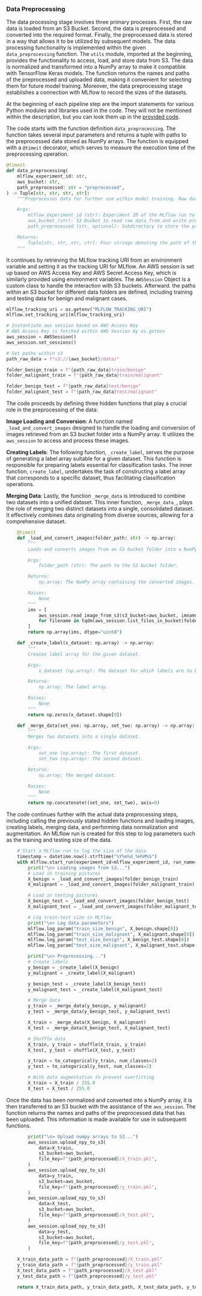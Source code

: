 ### Data Preprocessing

The data processing stage involves three primary processes. First, the raw data is loaded from an S3 Bucket. Second, the data is preprocessed and converted into the required format. Finally, the preprocessed data is stored in a way that allows it to be utilized by subsequent models. The data processing functionality is implemented within the given `data_preprocessing` function. The `utils` module, imported at the beginning, provides the functionality to access, load, and store data from S3. The data is normalized and transformed into a NumPy array to make it compatible with TensorFlow Keras models. The function returns the names and paths of the preprocessed and uploaded data, making it convenient for selecting them for future model training. Moreover, the data preprocessing stage establishes a connection with MLflow to record the sizes of the datasets.

At the beginning of each pipeline step are the import statements for various Python modules and libraries used in the code. They will not be mentioned within the description, but you can look them up in the [provided code](https://github.com/seblum/mlops-airflow-DAGs/blob/main/cnn_skin_cancer/src/preprocessing.py).

The code starts with the function definition `data_preprocessing`. The function takes several input parameters and returns a tuple with paths to the preprocessed data stored as NumPy arrays. The function is equipped with a `@timeit` decorator, which serves to measure the execution time of the preprocessing operation.

\footnotesize
```python
@timeit
def data_preprocessing(
    mlflow_experiment_id: str,
    aws_bucket: str,
    path_preprocessed: str = "preprocessed",
) -> Tuple[str, str, str, str]:
    """Preprocesses data for further use within model training. Raw data is read from given S3 Bucket, normalized, and stored ad a NumPy Array within S3 again. Output directory is on "/preprocessed". The shape of the data set is logged to MLflow.

    Args:
        mlflow_experiment_id (str): Experiment ID of the MLflow run to log data
        aws_bucket (str): S3 Bucket to read raw data from and write preprocessed data
        path_preprocessed (str, optional): Subdirectory to store the preprocessed data on the provided S3 Bucket. Defaults to "preprocessed".

    Returns:
        Tuple[str, str, str, str]: Four strings denoting the path of the preprocessed data stored as NumPy Arrays: X_train_data_path, y_train_data_path, X_test_data_path, y_test_data_path
    """
```
\normalsize

It continues by retrieving the MLflow tracking URI from an environment variable and setting it as the tracking URI for MLflow.
An AWS session is set up based on AWS Access Key and AWS Secret Access Key, which is similarly provided using environment variables. The `AWSSession` Object is a custom class to handle the interaction with S3 buckets.
Afterward. the paths within an S3 bucket for different data folders are defined, including training and testing data for benign and malignant cases.

\footnotesize
```python
mlflow_tracking_uri = os.getenv("MLFLOW_TRACKING_URI")
mlflow.set_tracking_uri(mlflow_tracking_uri)

# Instantiate aws session based on AWS Access Key
# AWS Access Key is fetched within AWS Session by os.getenv
aws_session = AWSSession()
aws_session.set_sessions()

# Set paths within s3
path_raw_data = f"s3://{aws_bucket}/data/"

folder_benign_train = f"{path_raw_data}train/benign"
folder_malignant_train = f"{path_raw_data}train/malignant"

folder_benign_test = f"{path_raw_data}test/benign"
folder_malignant_test = f"{path_raw_data}test/malignant"
```
\normalsize

The code proceeds by defining three hidden functions that play a crucial role in the preprocessing of the data:

**Image Loading and Conversion**: A function named `_load_and_convert_images` designed to handle the loading and conversion of images retrieved from an S3 bucket folder into a NumPy array. It utilizes the `aws_session` to access and process these images.

**Creating Labels**: The following function, `_create_label`, serves the purpose of generating a label array suitable for a given dataset. This function is responsible for preparing labels essential for classification tasks. The inner function, `create_label`, undertakes the task of constructing a label array that corresponds to a specific dataset, thus facilitating classification operations.

**Merging Data**: Lastly, the function `_merge_data` is introduced to combine two datasets into a unified dataset. This inner function, `_merge_data_`, plays the role of merging two distinct datasets into a single, consolidated dataset. It effectively combines data originating from diverse sources, allowing for a comprehensive dataset.

\footnotesize
```python
    @timeit
    def _load_and_convert_images(folder_path: str) -> np.array:
        """
        Loads and converts images from an S3 bucket folder into a NumPy array.

        Args:
            folder_path (str): The path to the S3 bucket folder.

        Returns:
            np.array: The NumPy array containing the converted images.

        Raises:
            None
        """
        ims = [
            aws_session.read_image_from_s3(s3_bucket=aws_bucket, imname=filename)
            for filename in tqdm(aws_session.list_files_in_bucket(folder_path))
        ]
        return np.array(ims, dtype="uint8")

    def _create_label(x_dataset: np.array) -> np.array:
        """
        Creates label array for the given dataset.

        Args:
            x_dataset (np.array): The dataset for which labels are to be created.

        Returns:
            np.array: The label array.

        Raises:
            None
        """
        return np.zeros(x_dataset.shape[0])

    def _merge_data(set_one: np.array, set_two: np.array) -> np.array:
        """
        Merges two datasets into a single dataset.

        Args:
            set_one (np.array): The first dataset.
            set_two (np.array): The second dataset.

        Returns:
            np.array: The merged dataset.

        Raises:
            None
        """
        return np.concatenate((set_one, set_two), axis=0)

```
\normalsize

The code continues further with the actual data preprocessing steps, including calling the previously stated hidden functions and loading images, creating labels, merging data, and performing data normalization and augmentation. An MLflow run is created for this step to log parameters such as the training and testing size of the data. 

\footnotesize
```python
    # Start a MLflow run to log the size of the data
    timestamp = datetime.now().strftime("%Y%m%d_%H%M%S")
    with mlflow.start_run(experiment_id=mlflow_experiment_id, run_name=f"{timestamp}_Preprocessing") as run:
        print("\n> Loading images from S3...")
        # Load in training pictures
        X_benign = _load_and_convert_images(folder_benign_train)
        X_malignant = _load_and_convert_images(folder_malignant_train)

        # Load in testing pictures
        X_benign_test = _load_and_convert_images(folder_benign_test)
        X_malignant_test = _load_and_convert_images(folder_malignant_test)

        # Log train-test size in MLflow
        print("\n> Log data parameters")
        mlflow.log_param("train_size_benign", X_benign.shape[0])
        mlflow.log_param("train_size_malignant", X_malignant.shape[0])
        mlflow.log_param("test_size_benign", X_benign_test.shape[0])
        mlflow.log_param("test_size_malignant", X_malignant_test.shape[0])

        print("\n> Preprocessing...")
        # Create labels
        y_benign = _create_label(X_benign)
        y_malignant = _create_label(X_malignant)

        y_benign_test = _create_label(X_benign_test)
        y_malignant_test = _create_label(X_malignant_test)

        # Merge data
        y_train = _merge_data(y_benign, y_malignant)
        y_test = _merge_data(y_benign_test, y_malignant_test)

        X_train = _merge_data(X_benign, X_malignant)
        X_test = _merge_data(X_benign_test, X_malignant_test)

        # Shuffle data
        X_train, y_train = shuffle(X_train, y_train)
        X_test, y_test = shuffle(X_test, y_test)

        y_train = to_categorical(y_train, num_classes=2)
        y_test = to_categorical(y_test, num_classes=2)

        # With data augmentation to prevent overfitting
        X_train = X_train / 255.0
        X_test = X_test / 255.0

```
\normalsize

Once the data has been normalized and converted into a NumPy array, it is then transferred to an S3 bucket with the assistance of the `aws_session`. The function returns the names and paths of the preprocessed data that has been uploaded. This information is made available for use in subsequent functions.

\footnotesize
```python
        print("\n> Upload numpy arrays to S3...")
        aws_session.upload_npy_to_s3(
            data=X_train,
            s3_bucket=aws_bucket,
            file_key=f"{path_preprocessed}/X_train.pkl",
        )
        aws_session.upload_npy_to_s3(
            data=y_train,
            s3_bucket=aws_bucket,
            file_key=f"{path_preprocessed}/y_train.pkl",
        )
        aws_session.upload_npy_to_s3(
            data=X_test,
            s3_bucket=aws_bucket,
            file_key=f"{path_preprocessed}/X_test.pkl",
        )
        aws_session.upload_npy_to_s3(
            data=y_test,
            s3_bucket=aws_bucket,
            file_key=f"{path_preprocessed}/y_test.pkl",
        )

    X_train_data_path = f"{path_preprocessed}/X_train.pkl"
    y_train_data_path = f"{path_preprocessed}/y_train.pkl"
    X_test_data_path = f"{path_preprocessed}/X_test.pkl"
    y_test_data_path = f"{path_preprocessed}/y_test.pkl"

    return X_train_data_path, y_train_data_path, X_test_data_path, y_test_data_path

```
\normalsize










